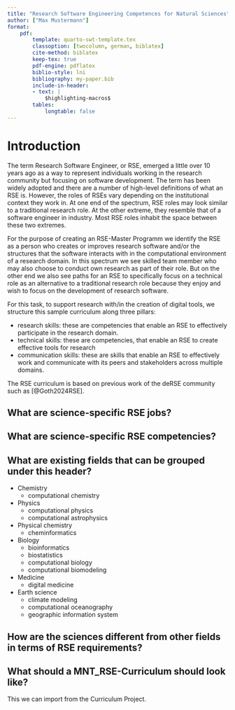 ```yaml
---
title: "Research Software Engineering Competences for Natural Sciences"
author: ["Max Mustermann"]
format:
    pdf:
        template: quarto-swt-template.tex
        classoption: [twocolumn, german, biblatex]
        cite-method: biblatex
        keep-tex: true
        pdf-engine: pdflatex
        biblio-style: lni
        bibliography: my-paper.bib
        include-in-header:
        - text: |
            $highlighting-macros$
        tables:
            longtable: false
---
```




# Introduction

The term Research Software Engineer, or RSE,
emerged a little over 10 years ago as a way to represent
individuals working in the research community but focusing on software development.
The term has been widely adopted and there are a number of high-level definitions of what an RSE is.
However, the roles of RSEs vary depending on the institutional context they work in.
At one end of the spectrum, RSE roles may look similar to a traditional research role.
At the other extreme, they resemble that of a software engineer in industry.
Most RSE roles inhabit the space between these two extremes.

For the purpose of creating an RSE-Master Programm we identify the RSE as a person who
creates or improves research software and/or the structures that the software interacts with
in the computational environment of a research domain.
In this spectrum we see skilled team member who may also choose to conduct own research as part of their role.
But on the other end we also see paths for an RSE to specifically focus on a technical
role as an alternative to a traditional research role
because they enjoy and wish to focus on the development of research software.

For this task, to support research with/in the creation of digital tools,
we structure this sample curriculum along three pillars:

- research skills: these are competencies that enable an RSE to effectively participate in the research domain.
- technical skills: these are competencies, that enable an RSE to create effective tools for research
- communication skills: these are skills that enable an RSE to effectively work and communicate with its peers and stakeholders across multiple domains.

The RSE curriculum is based on previous work of the deRSE community such as [@Goth2024RSE].

## What are science-specific RSE jobs?



## What are science-specific RSE competencies?



## What are existing fields that can be grouped under this header?

* Chemistry
   * computational chemistry
* Physics
   * computational physics
   * computational astrophysics
* Physical chemistry
   * cheminformatics
* Biology
   * bioinformatics
   * biostatistics
   * computational biology
   * computational biomodeling
* Medicine
   * digital medicine
* Earth science
   * climate modeling
   * computational oceanography
   * geographic information system


## How are the sciences different from other fields in terms of RSE requirements?



## What should a MNT_RSE-Curriculum should look like?

This we can import from the Curriculum Project.
